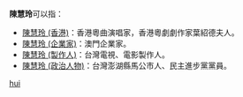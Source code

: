 {{Distinguish|陳慧琳}}
'''陳慧玲'''可以指：

* [[陳慧玲_(香港)|陳慧玲 (香港)]]：香港粵曲演唱家，香港粵劇劇作家葉紹德夫人。
* [[陳慧玲_(企業家)|陳慧玲 (企業家)]]：澳門企業家。
* [[陳慧玲_(製作人)|陳慧玲 (製作人)]]：台灣電視、電影製作人。
* [[陳慧玲_(政治人物)|陳慧玲 (政治人物)]]：台灣澎湖縣馬公市人、民主進步黨黨員。

{{disambig}}
[[Category:三字陈姓人名消歧义|hui]]